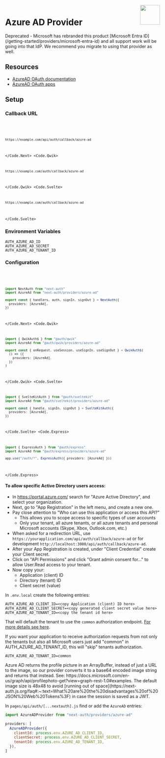 
<img align="right" src="/img/providers/azure.svg" height="64" width="64" />

# Azure AD Provider

<Callout type="warning">
  Deprecated - Microsoft has rebranded this product [Microsoft Entra
  ID](/getting-started/providers/microsoft-entra-id) and all support work will
  be going into that IdP. We recommend you migrate to using that provider as
  well.
</Callout>

## Resources

- [AzureAD OAuth documentation](https://docs.microsoft.com/en-us/azure/active-directory/develop/v2-oauth2-auth-code-flow/)
- [AzureAD OAuth apps](https://docs.microsoft.com/en-us/azure/active-directory/develop/quickstart-register-app/)

## Setup

### Callback URL

<Code>
  <Code.Next>

```bash
https://example.com/api/auth/callback/azure-ad
```

  </Code.Next>
  <Code.Qwik>

```bash
https://example.com/auth/callback/azure-ad
```

  </Code.Qwik>
  <Code.Svelte>

```bash
https://example.com/auth/callback/azure-ad
```

  </Code.Svelte>
</Code>

### Environment Variables

```
AUTH_AZURE_AD_ID
AUTH_AZURE_AD_SECRET
AUTH_AZURE_AD_TENANT_ID
```

### Configuration

<Code>
  <Code.Next>

```ts filename="/auth.ts"
import NextAuth from "next-auth"
import AzureAd from "next-auth/providers/azure-ad"

export const { handlers, auth, signIn, signOut } = NextAuth({
  providers: [AzureAd],
})
```

  </Code.Next>
  <Code.Qwik>
  
```ts filename="/src/routes/plugin@auth.ts"
import { QwikAuth$ } from "@auth/qwik"
import AzureAd from "@auth/qwik/providers/azure-ad"

export const { onRequest, useSession, useSignIn, useSignOut } = QwikAuth$(
  () => ({
    providers: [AzureAd],
  })
)
```

  </Code.Qwik>
  <Code.Svelte>

```ts filename="/src/auth.ts"
import { SvelteKitAuth } from "@auth/sveltekit"
import AzureAd from "@auth/sveltekit/providers/azure-ad"

export const { handle, signIn, signOut } = SvelteKitAuth({
  providers: [AzureAd],
})
```

  </Code.Svelte>
  <Code.Express>

```ts filename="/src/app.ts"
import { ExpressAuth } from "@auth/express"
import AzureAd from "@auth/express/providers/azure-ad"

app.use("/auth/*", ExpressAuth({ providers: [AzureAd] }))
```

  </Code.Express>
</Code>

#### To allow specific Active Directory users access:

- In https://portal.azure.com/ search for "Azure Active Directory", and select your organization.
- Next, go to "App Registration" in the left menu, and create a new one.
- Pay close attention to "Who can use this application or access this API?"
  - This allows you to scope access to specific types of user accounts
  - Only your tenant, all azure tenants, or all azure tenants and personal Microsoft accounts (Skype, Xbox, Outlook.com, etc.)
- When asked for a redirection URL, use `https://yourapplication.com/api/auth/callback/azure-ad` or for development `http://localhost:3000/api/auth/callback/azure-ad`.
- After your App Registration is created, under "Client Credential" create your Client secret.
- Click on "API Permissions" and click "Grant admin consent for..." to allow User.Read access to your tenant.
- Now copy your:
  - Application (client) ID
  - Directory (tenant) ID
  - Client secret (value)

In `.env.local` create the following entries:

```
AUTH_AZURE_AD_CLIENT_ID=<copy Application (client) ID here>
AUTH_AZURE_AD_CLIENT_SECRET=<copy generated client secret value here>
AUTH_AZURE_AD_TENANT_ID=<copy the tenant id here>
```

That will default the tenant to use the `common` authorization endpoint. [For more details see here](https://docs.microsoft.com/en-us/azure/active-directory/develop/active-directory-v2-protocols#endpoints).

If you want your application to receive authorization requests from not only the tenants but also all Microsoft users just add "common" in AUTH_AZURE_AD_TENANT_ID, this will "skip" tenants authorization.

```
AUTH_AZURE_AD_TENANT_ID=common
```

<Callout type="info">
  Azure AD returns the profile picture in an ArrayBuffer, instead of just a URL
  to the image, so our provider converts it to a base64 encoded image string and
  returns that instead. See:
  https://docs.microsoft.com/en-us/graph/api/profilephoto-get?view=graph-rest-1.0#examples.
  The default image size is 48x48 to avoid [running out of
  space](https://next-auth.js.org/faq#:~:text=What%20are%20the%20disadvantages%20of%20JSON%20Web%20Tokens%3F)
  in case the session is saved as a JWT.
</Callout>

In `pages/api/auth/[...nextauth].js` find or add the `AzureAD` entries:

```js
import AzureADProvider from "next-auth/providers/azure-ad"

providers: [
  AzureADProvider({
    clientId: process.env.AZURE_AD_CLIENT_ID,
    clientSecret: process.env.AZURE_AD_CLIENT_SECRET,
    tenantId: process.env.AZURE_AD_TENANT_ID,
  }),
]
```
